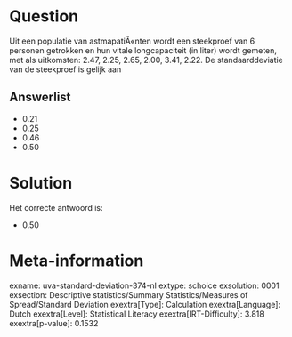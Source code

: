 Question
========

Uit een populatie van astmapatiÃ«nten wordt een steekproef van 6
personen getrokken en hun vitale longcapaciteit (in liter) wordt
gemeten, met als uitkomsten: 2.47, 2.25, 2.65, 2.00, 3.41, 2.22. De
standaarddeviatie van de steekproef is gelijk aan

Answerlist
----------

* 0.21
* 0.25
* 0.46
* 0.50

Solution
========

Het correcte antwoord is: 

* 0.50

Meta-information
================
exname: uva-standard-deviation-374-nl
extype: schoice
exsolution: 0001
exsection: Descriptive statistics/Summary Statistics/Measures of Spread/Standard Deviation
exextra[Type]: Calculation
exextra[Language]: Dutch
exextra[Level]: Statistical Literacy
exextra[IRT-Difficulty]: 3.818
exextra[p-value]: 0.1532
